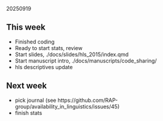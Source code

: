 20250919  

## This week

- Finished coding
- Ready to start stats, review
- Start slides, ./docs/slides/hls_2015/index.qmd
- Start manuscript intro, ./docs/manuscripts/code_sharing/
- hls descriptives update

## Next week

- pick journal (see https://github.com/RAP-group/availability_in_linguistics/issues/45)
- finish stats
